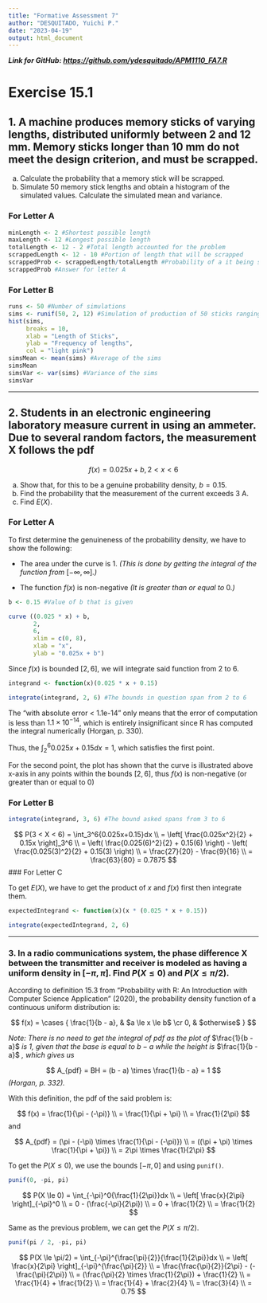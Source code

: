 ```yaml
---
title: "Formative Assessment 7"
author: "DESQUITADO, Yuichi P."
date: "2023-04-19"
output: html_document
---
```


***Link for GitHub: [https://github.com/ydesquitado/APM1110_FA7.R](https://github.com/ydesquitado/APM1110_FA7.R)***

# Exercise 15.1 

## 1. A machine produces memory sticks of varying lengths, distributed uniformly between 2 and 12 mm. Memory sticks longer than 10 mm do not meet the design criterion, and must be scrapped.

(a) Calculate the probability that a memory stick will be scrapped.
(b) Simulate 50 memory stick lengths and obtain a histogram of the simulated values. Calculate the simulated mean and variance.

### For Letter A

```r

minLength <- 2 #Shortest possible length
maxLength <- 12 #Longest possible length
totalLength <- 12 - 2 #Total length accounted for the problem
scrappedLength <- 12 - 10 #Portion of length that will be scrapped
scrappedProb <- scrappedLength/totalLength #Probability of a it being scrapped
scrappedProb #Answer for letter A

```

### For Letter B

```r

runs <- 50 #Number of simulations
sims <- runif(50, 2, 12) #Simulation of production of 50 sticks ranging from 2mm to 12mm
hist(sims,
     breaks = 10,
     xlab = "Length of Sticks",
     ylab = "Frequency of lengths",
     col = "light pink")
simsMean <- mean(sims) #Average of the sims
simsMean
simsVar <- var(sims) #Variance of the sims
simsVar

```

---

## 2. Students in an electronic engineering laboratory measure current in using an ammeter. Due to several random factors, the measurement X follows the pdf

$$f(x) = 0.025x + b, 2 < x <6$$

(a) Show that, for this to be a genuine probability density, $b = 0.15$.
(b) Find the probability that the measurement of the current exceeds 3 A.
(c) Find $E(X)$.


### For Letter A

To first determine the genuineness of the probability density, we have to show the following:

* The area under the curve is $1$. *(This is done by getting the integral of the function from* $[-\infty, \infty]$*.)*

* The function $f(x)$ is non-negative *(It is greater than or equal to *$0$*.)*

```r

b <- 0.15 #Value of b that is given

curve ((0.025 * x) + b, 
       2, 
       6, 
       xlim = c(0, 8),
       xlab = "x",
       ylab = "0.025x + b")

```

Since $f(x)$ is bounded $[2, 6]$, we will integrate said function from $2$ to $6$.

```r

integrand <- function(x)(0.025 * x + 0.15)

integrate(integrand, 2, 6) #The bounds in question span from 2 to 6

```

The "with absolute error < 1.1e-14" only means that the error of computation is less than $1.1 \times 10^{-14}$, which is entirely insignificant since R has computed the integral numerically (Horgan, p. 330).

Thus, the $\int_2^6{0.025x + 0.15dx}=1$, which satisfies the first point.

For the second point, the plot has shown that the curve is illustrated above x-axis in any points within the bounds $[2,6]$, thus $f(x)$ is non-negative (or greater than or equal to 0)

### For Letter B

```r

integrate(integrand, 3, 6) #The bound asked spans from 3 to 6

```

$$
P(3 < X < 6) = \int_3^6{0.025x+0.15}dx \\ = \left[ \frac{0.025x^2}{2}  + 0.15x \right]_3^6  \\ = \left( \frac{0.025(6)^2}{2} + 0.15(6) \right) - \left( \frac{0.025(3)^2}{2} + 0.15(3) \right) \\ = \frac{27}{20} - \frac{9}{16} \\ = \frac{63}{80} = 0.7875
$$
### For Letter C

To get $E(X)$, we have to get the product of $x$ and $f(x)$ first then integrate them.

```r

expectedIntegrand <- function(x)(x * (0.025 * x + 0.15))

integrate(expectedIntegrand, 2, 6)

```

---

### 3. In a radio communications system, the phase difference X between the transmitter and receiver is modeled as having a uniform density in $[-\pi, \pi]$. Find $P(X \le 0)$ and $P(X \le \pi/2)$.

According to definition 15.3 from "Probability with R: An Introduction with Computer Science Application" (2020), the probability density function of a continuous uniform distribution is:

$$
f(x) = \cases { \frac{1}{b - a}, & $a \le x \le b$ \cr 0, & $otherwise$ }
$$

*Note: There is no need to get the integral of pdf as the plot of* $\frac{1}{b - a}$ *is 1, given that the base is equal to* $b - a$ *while the height is* $\frac{1}{b - a}$ *, which gives us* 

$$
A_{pdf} = BH = (b - a) \times \frac{1}{b - a} = 1
$$ *(Horgan, p. 332).*

With this definition, the pdf of the said problem is:

$$
f(x) = \frac{1}{\pi - (-\pi)} \\ = \frac{1}{\pi + \pi} \\ = \frac{1}{2\pi}
$$
and

$$
A_{pdf} = (\pi - (-\pi) \times \frac{1}{\pi - (-\pi)}) \\ = ((\pi + \pi) \times \frac{1}{\pi + \pi}) \\ = 2\pi \times \frac{1}{2\pi}
$$

To get the $P(X \le 0)$, we use the bounds $[-\pi, 0]$ and using `punif()`.

```r

punif(0, -pi, pi)

```

$$
P(X \le 0) = \int_{-\pi}^0{\frac{1}{2\pi}}dx \\ = \left[ \frac{x}{2\pi} \right]_{-\pi}^0 \\ = 0 - (\frac{-\pi}{2\pi}) \\ = 0 + \frac{1}{2} \\ = \frac{1}{2}
$$

Same as the previous problem, we can get the $P(X \le \pi/2)$.

```r

punif(pi / 2, -pi, pi)

```

$$
P(X \le \pi/2) = \int_{-\pi}^{\frac{\pi}{2}}{\frac{1}{2\pi}}dx \\ = \left[ \frac{x}{2\pi} \right]_{-\pi}^{\frac{\pi}{2}} \\ = \frac{\frac{\pi}{2}}{2\pi} - (-\frac{\pi}{2\pi}) \\ = (\frac{\pi}{2} \times \frac{1}{2\pi}) + \frac{1}{2} \\ = \frac{1}{4} + \frac{1}{2} \\ = \frac{1}{4} + \frac{2}{4} \\ = \frac{3}{4} \\ = 0.75
$$